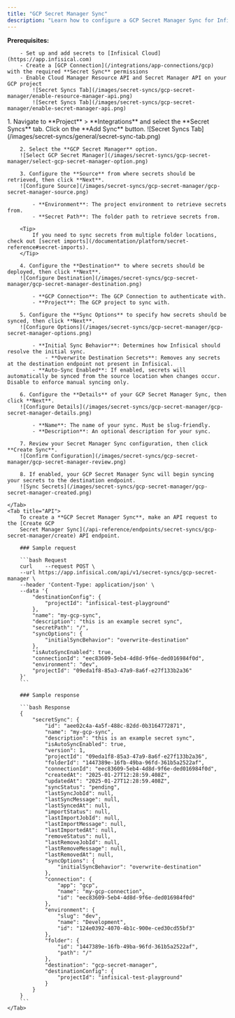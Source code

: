 ```yaml
---
title: "GCP Secret Manager Sync"
description: "Learn how to configure a GCP Secret Manager Sync for Infisical."
---
```


**Prerequisites:**

        - Set up and add secrets to [Infisical Cloud](https://app.infisical.com)
        - Create a [GCP Connection](/integrations/app-connections/gcp) with the required **Secret Sync** permissions
        - Enable Cloud Manager Resource API and Secret Manager API on your GCP project
            ![Secret Syncs Tab](/images/secret-syncs/gcp-secret-manager/enable-resource-manager-api.png)
            ![Secret Syncs Tab](/images/secret-syncs/gcp-secret-manager/enable-secret-manager-api.png)

<Tabs>
    <Tab title="Infisical UI">
        1. Navigate to **Project** > **Integrations** and select the **Secret Syncs** tab. Click on the **Add Sync** button.
        ![Secret Syncs Tab](/images/secret-syncs/general/secret-sync-tab.png)

        2. Select the **GCP Secret Manager** option.
        ![Select GCP Secret Manager](/images/secret-syncs/gcp-secret-manager/select-gcp-secret-manager-option.png)

        3. Configure the **Source** from where secrets should be retrieved, then click **Next**.
        ![Configure Source](/images/secret-syncs/gcp-secret-manager/gcp-secret-manager-source.png)

            - **Environment**: The project environment to retrieve secrets from.
            - **Secret Path**: The folder path to retrieve secrets from.

        <Tip>
            If you need to sync secrets from multiple folder locations, check out [secret imports](/documentation/platform/secret-reference#secret-imports).
        </Tip>

        4. Configure the **Destination** to where secrets should be deployed, then click **Next**.
        ![Configure Destination](/images/secret-syncs/gcp-secret-manager/gcp-secret-manager-destination.png)

            - **GCP Connection**: The GCP Connection to authenticate with.
            - **Project**: The GCP project to sync with.

        5. Configure the **Sync Options** to specify how secrets should be synced, then click **Next**.
        ![Configure Options](/images/secret-syncs/gcp-secret-manager/gcp-secret-manager-options.png)

            - **Initial Sync Behavior**: Determines how Infisical should resolve the initial sync.
                - **Overwrite Destination Secrets**: Removes any secrets at the destination endpoint not present in Infisical.
            - **Auto-Sync Enabled**: If enabled, secrets will automatically be synced from the source location when changes occur. Disable to enforce manual syncing only.

        6. Configure the **Details** of your GCP Secret Manager Sync, then click **Next**.
        ![Configure Details](/images/secret-syncs/gcp-secret-manager/gcp-secret-manager-details.png)

            - **Name**: The name of your sync. Must be slug-friendly.
            - **Description**: An optional description for your sync.

        7. Review your Secret Manager Sync configuration, then click **Create Sync**.
        ![Confirm Configuration](/images/secret-syncs/gcp-secret-manager/gcp-secret-manager-review.png)

        8. If enabled, your GCP Secret Manager Sync will begin syncing your secrets to the destination endpoint.
        ![Sync Secrets](/images/secret-syncs/gcp-secret-manager/gcp-secret-manager-created.png)

    </Tab>
    <Tab title="API">
        To create a **GCP Secret Manager Sync**, make an API request to the [Create GCP
        Secret Manager Sync](/api-reference/endpoints/secret-syncs/gcp-secret-manager/create) API endpoint.

        ### Sample request

        ```bash Request
        curl    --request POST \
        --url https://app.infisical.com/api/v1/secret-syncs/gcp-secret-manager \
        --header 'Content-Type: application/json' \
        --data '{
            "destinationConfig": {
                "projectId": "infisical-test-playground"
            },
            "name": "my-gcp-sync",
            "description": "this is an example secret sync",
            "secretPath": "/",
            "syncOptions": {
                "initialSyncBehavior": "overwrite-destination"
            },
            "isAutoSyncEnabled": true,
            "connectionId": "eec83609-5eb4-4d8d-9f6e-ded016984f0d",
            "environment": "dev",
            "projectId": "09eda1f8-85a3-47a9-8a6f-e27f133b2a36"
        }'
        ```

        ### Sample response

        ```bash Response
        {
            "secretSync": {
                "id": "aee02c4a-4a5f-488c-82dd-0b3164772871",
                "name": "my-gcp-sync",
                "description": "this is an example secret sync",
                "isAutoSyncEnabled": true,
                "version": 1,
                "projectId": "09eda1f8-85a3-47a9-8a6f-e27f133b2a36",
                "folderId": "1447389e-16fb-49ba-96fd-361b5a2522af",
                "connectionId": "eec83609-5eb4-4d8d-9f6e-ded016984f0d",
                "createdAt": "2025-01-27T12:28:59.408Z",
                "updatedAt": "2025-01-27T12:28:59.408Z",
                "syncStatus": "pending",
                "lastSyncJobId": null,
                "lastSyncMessage": null,
                "lastSyncedAt": null,
                "importStatus": null,
                "lastImportJobId": null,
                "lastImportMessage": null,
                "lastImportedAt": null,
                "removeStatus": null,
                "lastRemoveJobId": null,
                "lastRemoveMessage": null,
                "lastRemovedAt": null,
                "syncOptions": {
                    "initialSyncBehavior": "overwrite-destination"
                },
                "connection": {
                    "app": "gcp",
                    "name": "my-gcp-connection",
                    "id": "eec83609-5eb4-4d8d-9f6e-ded016984f0d"
                },
                "environment": {
                    "slug": "dev",
                    "name": "Development",
                    "id": "124e0392-4070-4b1c-900e-ced30cd55bf3"
                },
                "folder": {
                    "id": "1447389e-16fb-49ba-96fd-361b5a2522af",
                    "path": "/"
                },
                "destination": "gcp-secret-manager",
                "destinationConfig": {
                    "projectId": "infisical-test-playground"
                }
            }
        }
        ```
    </Tab>

</Tabs>
